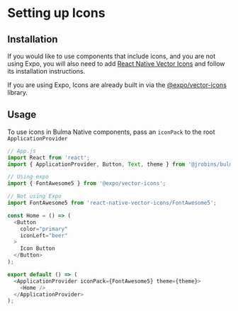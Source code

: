 <Meta title="Overview/Icons" />

# Setting up Icons

## Installation

If you would like to use components that include icons, and you are not using Expo, you will also need
to add [React Native Vector Icons](https://github.com/oblador/react-native-vector-icons) and follow its 
installation instructions.

If you are using Expo, Icons are already built in via the [@expo/vector-icons](https://docs.expo.io/guides/icons/) 
library.

## Usage

To use icons in Bulma Native components, pass an `iconPack` to the root `ApplicationProvider`

```js
// App.js
import React from 'react';
import { ApplicationProvider, Button, Text, theme } from '@jrobins/bulma-native';

// Using expo
import { FontAwesome5 } from '@expo/vector-icons';

// Not using Expo
import FontAwesome5 from 'react-native-vector-icons/FontAwesome5';

const Home = () => (
  <Button
    color="primary"
    iconLeft="beer"
  >
    Icon Button
  </Button>
);

export default () => (
  <ApplicationProvider iconPack={FontAwesome5} theme={theme}>
    <Home />
  </ApplicationProvider>
);
```
